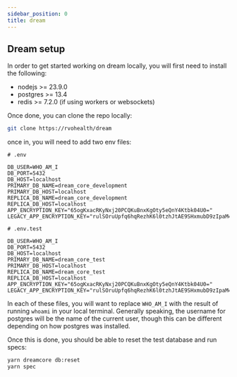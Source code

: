 ```yaml
---
sidebar_position: 0
title: dream
---
```


## Dream setup

In order to get started working on dream locally, you will first need to install the following:

- nodejs >= 23.9.0
- postgres >= 13.4
- redis >= 7.2.0 (if using workers or websockets)

Once done, you can clone the repo locally:

```bash
git clone https://rvohealth/dream
```

once in, you will need to add two env files:

```
# .env

DB_USER=WHO_AM_I
DB_PORT=5432
DB_HOST=localhost
PRIMARY_DB_NAME=dream_core_development
PRIMARY_DB_HOST=localhost
REPLICA_DB_NAME=dream_core_development
REPLICA_DB_HOST=localhost
APP_ENCRYPTION_KEY="65ogKxacRKyNxj20PCQKuBnxKgOty5eQnY4Ktbk04U0="
LEGACY_APP_ENCRYPTION_KEY="rulSOruUpfq6hqRezhK6l0tzhJtAE9SHxmubD9zIpaM="
```

```
# .env.test

DB_USER=WHO_AM_I
DB_PORT=5432
DB_HOST=localhost
PRIMARY_DB_NAME=dream_core_test
PRIMARY_DB_HOST=localhost
REPLICA_DB_NAME=dream_core_test
REPLICA_DB_HOST=localhost
APP_ENCRYPTION_KEY="65ogKxacRKyNxj20PCQKuBnxKgOty5eQnY4Ktbk04U0="
LEGACY_APP_ENCRYPTION_KEY="rulSOruUpfq6hqRezhK6l0tzhJtAE9SHxmubD9zIpaM="
```

In each of these files, you will want to replace `WHO_AM_I` with the result of running `whoami` in your local terminal. Generally speaking, the username for postgres will be the name of the current user, though this can be different depending on how postgres was installed.

Once this is done, you should be able to reset the test database and run specs:

```bash
yarn dreamcore db:reset
yarn spec
```
